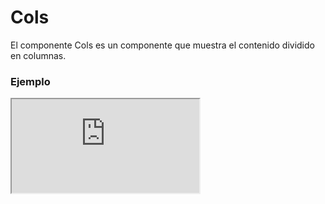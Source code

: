
# Cols

El componente Cols es un componente que muestra el contenido dividido en columnas.

### Ejemplo

<Iframe src="https://fenextjs-component-storybook.vercel.app/iframe.html?args=&id=cols-cols--index&viewMode=story" />

### Importacion

Para importar el componente Cols, se puede hacer desde fenextjs o fenextjs-component

```tsx copy
import { Cols, ColsProps } from "fenextjs/cjs/component/Cols";
```

o

```tsx copy
import { Cols, ColsProps } from "fenextjs-component/cjs/Cols";
```

### Parametros

| Propiedad   |       Tipo       | Requerido | Default | Descripción                                                     |
| ----------- | :--------------: | :-------: | :-----: | :-------------------------------------------------------------- |
| nCols       | number \| string |    no     |         | El número de columnas para el componente.                       |
| breakInside |     boolean      |    no     |         | Indica si se permite el salto de columna dentro del componente. |
| children    |    ReactNode     |    no     |         | Contenido del componente.                                       |

### Storybook

Para ver el storybook del componente lo puede hacer con este [link](https://fenextjs-component-storybook.vercel.app/?path=/story/cols-cols--index)

### Usos

- Uso básico del componente Cols

```tsx copy
<Cols nCols={3} breakInside={true}>
  {/* Contenido de las columnas */}
</Cols>
```
